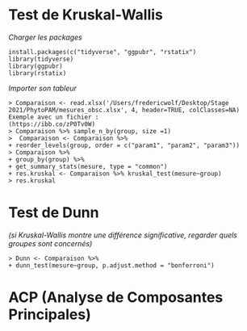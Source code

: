 # Test de Kruskal-Wallis
_Charger les packages_
```
install.packages(c("tidyverse", "ggpubr", "rstatix")
library(tidyverse)
library(ggpubr)
library(rstatix)
```

_Importer son tableur_
```
> Comparaison <- read.xlsx('/Users/fredericwolf/Desktop/Stage 2021/PhytoPAM/mesures_obsc.xlsx', 4, header=TRUE, colClasses=NA)
Exemple avec un fichier : 
(https://ibb.co/zP0Tv0W)
> Comparaison %>% sample_n_by(group, size =1)
>  Comparaison <- Comparaison %>%
+ reorder_levels(group, order = c("param1", "param2", "param3"))
> Comparaison %>%
+ group_by(group) %>%
+ get_summary_stats(mesure, type = "common")
+ res.kruskal <- Comparaison %>% kruskal_test(mesure~group)
> res.kruskal
```

# Test de Dunn
_(si Kruskal-Wallis montre une différence significative, regarder quels groupes sont concernés)_
```
> Dunn <- Comparaison %>%
+ dunn_test(mesure~group, p.adjust.method = "bonferroni")
```

# ACP (Analyse de Composantes Principales)
